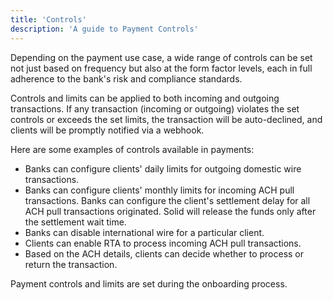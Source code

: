 ```yaml
---
title: 'Controls'
description: 'A guide to Payment Controls'
---
```


Depending on the payment use case, a wide range of controls can be set not just based on frequency but also at the form factor levels, each in full adherence to the bank's risk and compliance standards.

Controls and limits can be applied to both incoming and outgoing transactions. If any transaction (incoming or outgoing) violates the set controls or exceeds the set limits, the transaction will be auto-declined, and clients will be promptly notified via a webhook. 

Here are some examples of controls available in payments:
- Banks can configure clients' daily limits for outgoing domestic wire transactions.
- Banks can configure clients' monthly limits for incoming ACH pull transactions.
Banks can configure the client's settlement delay for all ACH pull transactions originated. Solid will release the funds only after the settlement wait time.
- Banks can disable international wire for a particular client.
- Clients can enable RTA to process incoming ACH pull transactions.
- Based on the ACH details, clients can decide whether to process or return the transaction.

Payment controls and limits are set during the onboarding process.